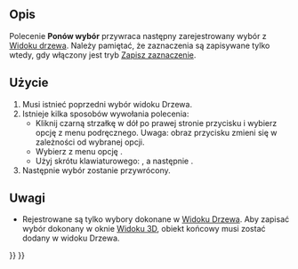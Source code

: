 <languages/>

{{Docnav/pl
|[[Std_SelBack/pl|Przywróć wybór]]
|[[Std_ViewStatusBar/pl|Pasek stanu]]
|[[Std_View_Menu/pl|Menu Widok]]
|IconL=Std_SelBack.svg
|IconR=
|IconC=Freecad.svg
}}

{{GuiCommand/pl
|Name=Std SelForward
|Name/pl=Std: Ponów wybór
|MenuLocation=Widok → Akcje widoku drzewa → Ponów zaznaczenie
|Workbenches=wszystkie
|Shortcut={{KEY|S}} {{KEY|F}}
|Version=0.19
|SeeAlso=[[Std_SelBack/pl|Przywróć zaznaczenie]]
}}

<span id="Description"></span>
==Opis==

Polecenie '''Ponów wybór''' przywraca następny zarejestrowany wybór z [[Tree_view/pl|Widoku drzewa]]. Należy pamiętać, że zaznaczenia są zapisywane tylko wtedy, gdy włączony jest tryb [[Std_TreeRecordSelection/pl|Zapisz zaznaczenie]].

<span id="Usage"></span>
==Użycie==

# Musi istnieć poprzedni wybór widoku Drzewa.
# Istnieje kilka sposobów wywołania polecenia:
#* Kliknij czarną strzałkę w dół po prawej stronie przycisku {{Button|[[Image:Std_TreeSyncView.svg|16px]]}} i wybierz opcję {{MenuCommand|[[Image: Std_SelForward.svg|16px]]}} z menu podręcznego. Uwaga: obraz przycisku zmieni się w zależności od wybranej opcji.
#* Wybierz z menu opcję {{MenuCommand|Widok → Akcje widoku drzewa → [[Image:Std_SelForward.svg|16px]] Ponów zaznaczenie}}.
#* Użyj skrótu klawiaturowego: {{KEY|S}}, a następnie {{KEY|F}}.
# Następnie wybór zostanie przywrócony.

<span id="Notes"></span>
==Uwagi==

* Rejestrowane są tylko wybory dokonane w [[Tree_view/pl|Widoku Drzewa]]. Aby zapisać wybór dokonany w oknie [[3D_view/pl|Widoku 3D]], obiekt końcowy musi zostać dodany w widoku Drzewa.


{{Docnav/pl
|[[Std_SelBack/pl|Przywróć wybór]]
|[[Std_ViewStatusBar/pl|Pasek stanu]]
|[[Std_View_Menu/pl|Menu Widok]]
|IconL=Std_SelBack.svg
|IconR=
|IconC=Freecad.svg
}}

{{Std_Base_navi{{#translation:}}}}
{{Userdocnavi{{#translation:}}}}